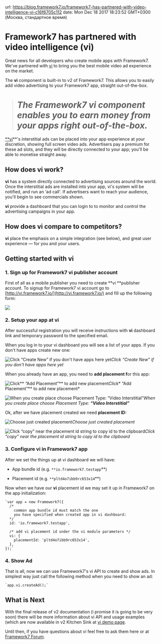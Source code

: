 url: https://blog.framework7.io/framework7-has-partnered-with-video-intelligence-vi-c16f6705c112
date: Mon Dec 18 2017 18:23:52 GMT+0300 (Москва, стандартное время)


# Framework7 has partnered with video intelligence (vi)



Great news for all developers who create mobile apps with Framework7. We've partnered with [vi](http://vi.ai) to bring you the best mobile video ad experience on the market.

The **vi** component is built-in to v2 of Framework7. This allows you to easily add video advertising to your Framework7 app, straight out-of-the-box.
> # *The Framework7 vi component enables you to earn money from your apps right out-of-the-box.*

[**vi](http://vi.ai)**'s interstitial ads can be placed into your app experience at your discretion, showing full screen video ads. Advertisers pay a premium for these ad slots, and they will be directly connected to your app; you'll be able to monetise straight away.

## How does vi work?

**vi** has a system directly connected to advertising sources around the world. Once the interstitial ads are installed into your app, vi's system will be notified, and run an ‘ad call'. If advertisers want to reach your audience, you'll begin to see commercials shown.

**vi** provide a dashboard that you can login to to monitor and control the advertising campaigns in your app.

## How does vi compare to competitors?

**vi** place the emphasis on a simple integration (see below), and great user experience — for you and your users.

## Getting started with vi

### 1. Sign up for Framework7 vi publisher account

First of all as a mobile publisher you need to create **vi **publisher account. To signup for Framework7 vi account go to [http://vi.framework7.io/](http://vi.framework7.io/) and fill up the following form:

![](https://cdn-images-1.medium.com/max/3932/1*nBilrmq-Wl7XBcAu5rlC0Q.png)

### 2. Setup your app at vi

After successful registration you will receive instructions with **vi** dashboard link and temporary password to the specified email.

When you log in to your vi dashboard you will see a list of your apps. If you don't have apps create new one:

![Click “Create New” if you don't have apps here yet](https://cdn-images-1.medium.com/max/5020/1*GAkJTXiI4YbNzMRvd27eDg.png)*Click “Create New” if you don't have apps here yet*

When you already have an app, you need to **add placement f**or this app:

![Click** “Add Placement”** to add new placement](https://cdn-images-1.medium.com/max/5020/1*qqw8Sp_OCAweQjO3BqZnLA.png)*Click** “Add Placement”** to add new placement*

![When you create place choose Placement Type: **“Video Interstitial”**](https://cdn-images-1.medium.com/max/5184/1*cubqttSAcOJ4piWbH2hUsw.png)*When you create place choose Placement Type: **“Video Interstitial”***

Ok, after we have placement created we need **placement ID:**

![Choose just created placement](https://cdn-images-1.medium.com/max/4984/1*jfnsYTO6PK2FF3VpN0orbw.png)*Choose just created placement*

![Click “copy” near the placement id string to copy id to the clipboard](https://cdn-images-1.medium.com/max/5168/1*K_havZ4kXOBiGTcfR162Dg.png)*Click “copy” near the placement id string to copy id to the clipboard*

### 3. Configure vi in Framework7 app

After we set the things up at vi dashboard we will have:

* App bundle id (e.g. `**io.framework7.testapp`**)

* Placement id (e.g. `**pltd4o7ibb9rc653x14`**)

Now when we have our **vi** placement id we may set it up in Framework7 on the app initialization:
```
`var app = new Framework7({
  /*
    common app bundle id must match the one
    you have specified when created app in vi dashboard:
  */
  id: 'io.framework7.testapp',
  
  /* add vi placement id under the vi module parameters */
  vi: {
    placementId: 'pltd4o7ibb9rc653x14',
  },
});`
```

### 4. Show Ad

That is all, now we can use Framework7's vi API to create and show ads. In simplest way just call the following method when you need to show an ad:
```
`app.vi.createAd();`
```

## What is Next

With the final release of v2 documentation (i promise it is going to be very soon) there will be more information about vi API and usage examples (which are now available in v2 Kitchen Sink at [vi demo page](https://github.com/framework7io/framework7/blob/master/kitchen-sink/pages/vi.html).

Until then, if you have questions about vi feel free to ask them here or at [Framework7 Forum](http://forum.framework7.io).

